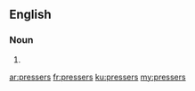 ==English==

===Noun===
{{head|en|noun plural form}}

# {{plural of|presser|lang=en}}

[[ar:pressers]]
[[fr:pressers]]
[[ku:pressers]]
[[my:pressers]]